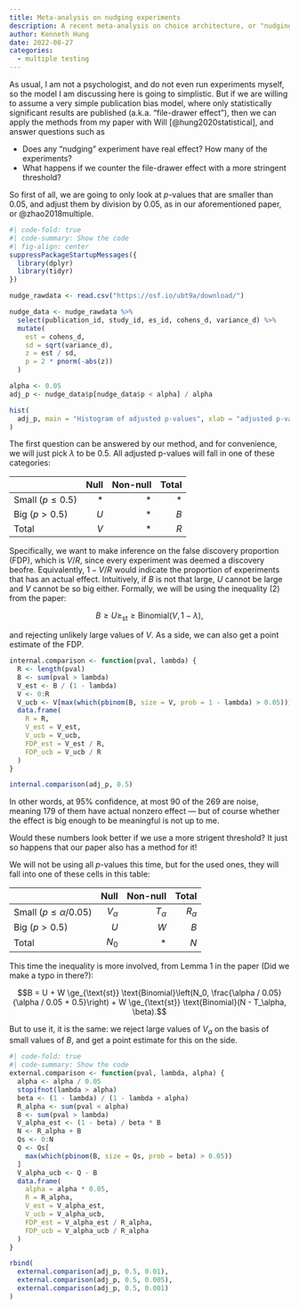 ```yaml
---
title: Meta-analysis on nudging experiments
description: A recent meta-analysis on choice architecture, or "nudging", but people do not seem to agree on if "nudging" works.
author: Kenneth Hung
date: 2022-08-27
categories:
  - multiple testing
---
```


As usual, I am not a psychologist, and do not even run experiments myself, so the model I am discussing here is going to simplistic. But if we are willing to assume a very simple publication bias model, where only statistically significant results are published (a.k.a. "file-drawer effect"), then we can apply the methods from my paper with Will [@hung2020statistical], and answer questions such as

- Does any "nudging" experiment have real effect? How many of the experiments?
- What happens if we counter the file-drawer effect with a more stringent threshold?

So first of all, we are going to only look at *p*-values that are smaller than $0.05$, and adjust them by division by $0.05$, as in our aforementioned paper, or @zhao2018multiple.

```r
#| code-fold: true
#| code-summary: Show the code
#| fig-align: center
suppressPackageStartupMessages({
  library(dplyr)
  library(tidyr)
})

nudge_rawdata <- read.csv("https://osf.io/ubt9a/download/")

nudge_data <- nudge_rawdata %>%
  select(publication_id, study_id, es_id, cohens_d, variance_d) %>%
  mutate(
    est = cohens_d,
    sd = sqrt(variance_d),
    z = est / sd,
    p = 2 * pnorm(-abs(z))
  )

alpha <- 0.05
adj_p <- nudge_data$p[nudge_data$p < alpha] / alpha

hist(
  adj_p, main = "Histogram of adjusted p-values", xlab = "adjusted p-values"
)
```

The first question can be answered by our method, and for convenience, we will just pick $\lambda$ to be $0.5$. All adjusted p-values will fall in one of these categories:

|                     | Null | Non-null | Total |
|---------------------|-----:|---------:|------:|
| Small ($p \le 0.5$) |    * |        * |     * |
| Big ($p > 0.5$)     |  $U$ |        * |   $B$ |
| Total               |  $V$ |        * |   $R$ |

Specifically, we want to make inference on the false discovery proportion (FDP), which is $V / R$, since every experiment was deemed a discovery beofre. Equivalently, $1 - V/R$ would indicate the proportion of experiments that has an actual effect. Intuitively, if $B$ is not that large, $U$ cannot be large and $V$ cannot be so big either. Formally, we will be using the inequality (2) from the paper:

$$B \ge U \ge_{\text{st}} \ge \text{Binomial}(V, 1 - \lambda),$$

and rejecting unlikely large values of $V$. As a side, we can also get a point estimate of the FDP.

```r
internal.comparison <- function(pval, lambda) {
  R <- length(pval)
  B <- sum(pval > lambda)
  V_est <- B / (1 - lambda)
  V <- 0:R
  V_ucb <- V[max(which(pbinom(B, size = V, prob = 1 - lambda) > 0.05))]
  data.frame(
    R = R,
    V_est = V_est,
    V_ucb = V_ucb,
    FDP_est = V_est / R,
    FDP_ucb = V_ucb / R
  )
}

internal.comparison(adj_p, 0.5)
```

In other words, at 95% confidence, at most 90 of the 269 are noise, meaning 179 of them have actual nonzero effect --- but of course whether the effect is big enough to be meaningful is not up to me.

Would these numbers look better if we use a more strigent threshold? It just so happens that our paper also has a method for it!

We will not be using all *p*-values this time, but for the used ones, they will fall into one of these cells in this table:

|                               |       Null |   Non-null |      Total |
|-------------------------------|-----------:|-----------:|-----------:|
| Small ($p \le \alpha / 0.05$) | $V_\alpha$ | $T_\alpha$ | $R_\alpha$ |
| Big ($p > 0.5$)               |        $U$ |        $W$ |        $B$ |
| Total                         |      $N_0$ |          * |        $N$ |

This time the inequality is more involved, from Lemma 1 in the paper (Did we make a typo in there?):

$$B = U + W \ge_{\text{st}} \text{Binomial}\left(N_0, \frac{\alpha / 0.05}{\alpha / 0.05 + 0.5}\right) + W \ge_{\text{st}} \text{Binomial}(N - T_\alpha, \beta).$$

But to use it, it is the same: we reject large values of $V_\alpha$ on the basis of small values of $B$, and get a point estimate for this on the side.

```r
#| code-fold: true
#| code-summary: Show the code
external.comparison <- function(pval, lambda, alpha) {
  alpha <- alpha / 0.05
  stopifnot(lambda > alpha)
  beta <- (1 - lambda) / (1 - lambda + alpha)
  R_alpha <- sum(pval < alpha)
  B <- sum(pval > lambda)
  V_alpha_est <- (1 - beta) / beta * B
  N <- R_alpha + B
  Qs <- 0:N
  Q <- Qs[
    max(which(pbinom(B, size = Qs, prob = beta) > 0.05))
  ]
  V_alpha_ucb <- Q - B
  data.frame(
    alpha = alpha * 0.05,
    R = R_alpha,
    V_est = V_alpha_est,
    V_ucb = V_alpha_ucb,
    FDP_est = V_alpha_est / R_alpha,
    FDP_ucb = V_alpha_ucb / R_alpha
  )
}

rbind(
  external.comparison(adj_p, 0.5, 0.01),
  external.comparison(adj_p, 0.5, 0.005),
  external.comparison(adj_p, 0.5, 0.001)
)
```